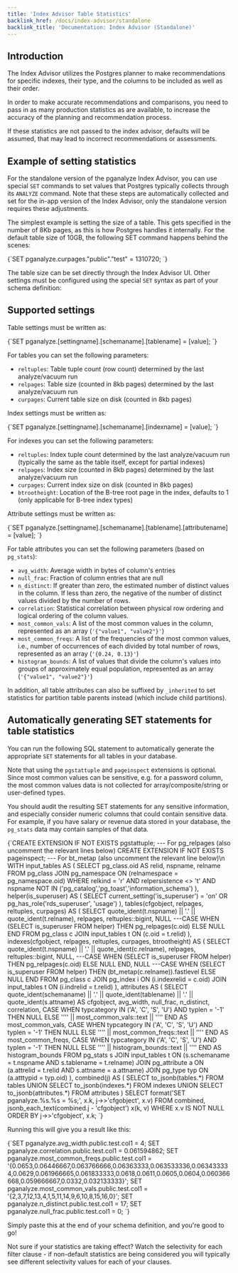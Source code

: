 ```yaml
---
title: 'Index Advisor Table Statistics'
backlink_href: /docs/index-advisor/standalone
backlink_title: 'Documentation: Index Advisor (Standalone)'
---
```


## Introduction

The Index Advisor utilizes the Postgres planner to make recommendations for specific indexes, their type, and the columns to be included as well as their order.

In order to make accurate recommendations and comparisons, you need to pass in as many production statistics as are available, to increase the accuracy of the planning and recommendation process.

If these statistics are not passed to the index advisor, defaults will be assumed, that may lead to incorrect recommendations or assessments.

## Example of setting statistics

For the standalone version of the pganalyze Index Advisor, you can use special `SET` commands to set values that Postgres typically collects through its `ANALYZE` command. Note that these steps are automatically collected and set for the in-app version of the Index Advisor, only the standalone version requires these adjustments.

The simplest example is setting the size of a table. This gets specified in the number of 8Kb pages, as this is how Postgres handles it internally. For the default table size of 10GB, the following SET command happens behind the scenes:

<CodeBlock language="sql">
{`SET pganalyze.curpages."public"."test" = 1310720;
`}
</CodeBlock>

The table size can be set directly through the Index Advisor UI. Other settings must be configured using the special `SET` syntax as part of your schema definition:

## Supported settings

Table settings must be written as:

<CodeBlock language="sql">
{`SET pganalyze.[settingname].[schemaname].[tablename] = [value];
`}
</CodeBlock>

For tables you can set the following parameters:

* `reltuples`: Table tuple count (row count) determined by the last analyze/vacuum run
* `relpages`: Table size (counted in 8kb pages) determined by the last analyze/vacuum run
* `curpages`: Current table size on disk (counted in 8kb pages)

Index settings must be written as:

<CodeBlock language="sql">
{`SET pganalyze.[settingname].[schemaname].[indexname] = [value];
`}
</CodeBlock>

For indexes you can set the following parameters:

* `reltuples`: Index tuple count determined by the last analyze/vacuum run (typically the same as the table itself, except for partial indexes)
* `relpages`: Index size (counted in 8kb pages) determined by the last analyze/vacuum run
* `curpages`: Current index size on disk (counted in 8kb pages)
* `btrootheight`: Location of the B-tree root page in the index, defaults to 1 (only applicable for B-tree index types)

Attribute settings must be written as:

<CodeBlock language="sql">
{`SET pganalyze.[settingname].[schemaname].[tablename].[attributename] = [value];
`}
</CodeBlock>

For table attributes you can set the following parameters (based on `pg_stats`):

* `avg_width`: Average width in bytes of column's entries
* `null_frac`: Fraction of column entries that are null
* `n_distinct`: If greater than zero, the estimated number of distinct values in the column. If less than zero, the negative of the number of distinct values divided by the number of rows. 
* `correlation`: Statistical correlation between physical row ordering and logical ordering of the column values.
* `most_common_vals`: A list of the most common values in the column, represented as an array (`'{"value1", "value2"}'`)
* `most_common_freqs`: A list of the frequencies of the most common values, i.e., number of occurrences of each divided by total number of rows, represented as an array (`'{0.24, 0.13}'`)
* `histogram_bounds`: A list of values that divide the column's values into groups of approximately equal population, represented as an array (`'{"value1", "value2"}'`)

In addition, all table attributes can also be suffixed by `_inherited` to set statistics for partition table parents instead (which include child partitions).

## Automatically generating SET statements for table statistics

You can run the following SQL statement to automatically generate the appropriate `SET` statements for all
tables in your database.

Note that using the `pgstattuple` and `pageinspect` extensions is optional. Since most common values can be sensitive, e.g.
for a password column, the most common values data is not collected for array/composite/string or user-defined types.

You should audit the resulting SET statements for any sensitive information, and especially consider numeric columns that
could contain sensitive data. For example, if you have salary or revenue data stored in your database, the `pg_stats` data may
contain samples of that data.

<CodeBlock language="sql">
{`CREATE EXTENSION IF NOT EXISTS pgstattuple; --- For pg_relpages (also uncomment the relevant lines below)
CREATE EXTENSION IF NOT EXISTS pageinspect; --- For bt_metap (also uncomment the relevant line below)\n
WITH input_tables AS (
  SELECT pg_class.oid AS relid, nspname, relname
    FROM pg_class
    JOIN pg_namespace ON (relnamespace = pg_namespace.oid)
   WHERE relkind = 'r'
         AND relpersistence <> 't'
		 AND nspname NOT IN ('pg_catalog','pg_toast','information_schema')
), helper(is_superuser) AS (
  SELECT current_setting('is_superuser') = 'on' OR pg_has_role('rds_superuser', 'usage')
), tables(cfgobject, relpages, reltuples, curpages) AS (
  SELECT quote_ident(t.nspname) || '.' || quote_ident(t.relname),
         relpages,
         reltuples::bigint,
         NULL ---CASE WHEN (SELECT is_superuser FROM helper) THEN pg_relpages(c.oid) ELSE NULL END
    FROM pg_class c
    JOIN input_tables t ON (c.oid = t.relid)
), indexes(cfgobject, relpages, reltuples, curpages, btrootheight) AS (
  SELECT quote_ident(t.nspname) || '.' || quote_ident(c.relname),
         relpages,
         reltuples::bigint,
         NULL, ---CASE WHEN (SELECT is_superuser FROM helper) THEN pg_relpages(c.oid) ELSE NULL END,
         NULL ---CASE WHEN (SELECT is_superuser FROM helper) THEN (bt_metap(c.relname)).fastlevel ELSE NULL END
    FROM pg_class c
    JOIN pg_index i ON (i.indexrelid = c.oid)
    JOIN input_tables t ON (i.indrelid = t.relid)
), attributes AS (
  SELECT quote_ident(schemaname) || '.' || quote_ident(tablename) || '.' || quote_ident(s.attname) AS cfgobject,
         avg_width,
         null_frac,
         n_distinct,
         correlation,
         CASE WHEN typcategory IN ('A', 'C', 'S', 'U') AND typlen = '-1' THEN NULL ELSE '''' || most_common_vals::text || '''' END AS most_common_vals,
         CASE WHEN typcategory IN ('A', 'C', 'S', 'U') AND typlen = '-1' THEN NULL ELSE '''' || most_common_freqs::text || '''' END AS most_common_freqs,
         CASE WHEN typcategory IN ('A', 'C', 'S', 'U') AND typlen = '-1' THEN NULL ELSE '''' || histogram_bounds::text || '''' END AS histogram_bounds
    FROM pg_stats s
    JOIN input_tables t ON (s.schemaname = t.nspname AND s.tablename = t.relname)
    JOIN pg_attribute a ON (a.attrelid = t.relid AND s.attname = a.attname)
    JOIN pg_type typ ON (a.atttypid = typ.oid)
), combined(j) AS (
    SELECT to_jsonb(tables.*) FROM tables
    UNION
    SELECT to_jsonb(indexes.*) FROM indexes
    UNION
    SELECT to_jsonb(attributes.*) FROM attributes
)
SELECT format('SET pganalyze.%s.%s = %s;', x.k, j->>'cfgobject', x.v)
  FROM combined,
       jsonb_each_text(combined.j - 'cfgobject') x(k, v)
 WHERE x.v IS NOT NULL
 ORDER BY j->>'cfgobject', x.k;
`}
</CodeBlock>

Running this will give you a result like this:

<CodeBlock language="sql">
{`SET pganalyze.avg_width.public.test.col1 = 4;
SET pganalyze.correlation.public.test.col1 = 0.061594862;
SET pganalyze.most_common_freqs.public.test.col1 = '{0.0653,0.06446667,0.063766666,0.06363333,0.063533336,0.063433334,0.0629,0.061966665,0.061833333,0.0618,0.0611,0.0605,0.0604,0.060366668,0.059666667,0.0332,0.032133333}';
SET pganalyze.most_common_vals.public.test.col1 = '{2,3,7,12,13,4,1,5,11,14,9,6,10,8,15,16,0}';
SET pganalyze.n_distinct.public.test.col1 = 17;
SET pganalyze.null_frac.public.test.col1 = 0;
`}
</CodeBlock>

Simply paste this at the end of your schema definition, and you're good to go!

Not sure if your statistics are taking effect? Watch the selectivity for each filter clause - if non-default statistics are being considered you will typically see different selectivity values for each of your clauses.
